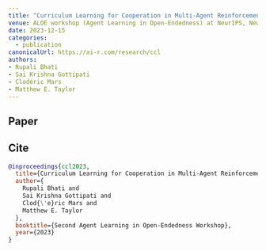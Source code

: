 ```yaml
---
title: "Curriculum Learning for Cooperation in Multi-Agent Reinforcement Learning"
venue: ALOE workshop (Agent Learning in Open-Endedness) at NeurIPS, New Orleans, Louisiana
date: 2023-12-15
categories:
  - publication
canonicalUrl: https://ai-r.com/research/ccl
authors:
- Rupali Bhati
- Sai Krishna Gottipati
- Clodéric Mars
- Matthew E. Taylor
---
```


## Paper

<Pdf
  title="Curriculum Learning for Cooperation in Multi-Agent Reinforcement Learning"
  href="https://ai-r.com/research/cogment-hmt-2023"
  src="/content/2023-12-15-aloe-neurips-curriculum/ccl.pdf"
  className="aspect-[21/30]"
/>

## Cite

```bibtex
@inproceedings{ccl2023,
  title={Curriculum Learning for Cooperation in Multi-Agent Reinforcement Learning},
  author={
    Rupali Bhati and
    Sai Krishna Gottipati and
    Clod{\'e}ric Mars and
    Matthew E. Taylor
  },
  booktitle={Second Agent Learning in Open-Endedness Workshop},
  year={2023}
}
```
